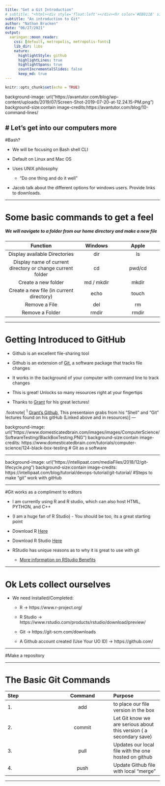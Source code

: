 ```yaml
---
title: "Get a Git Introduction"
# subtitle: "<html><div style='float:left'></div><hr color='#EB811B' size=1px width=796px></html>"
subtitle: "An introduction to Git"
author: "Nathan Bracken"
date: "06/27/2021"
output:
  xaringan::moon_reader:
    css: [default, metropolis, metropolis-fonts] 
    lib_dir: libs
    nature:
      highlightStyle: github
      highlightLines: true 
      highlightSpans: true
      countIncrementalSlides: false
      keep_md: true
---
```


```r
knitr::opts_chunk$set(echo = TRUE)
```

background-image: url("https://avantutor.com/blog/wp-content/uploads/2019/07/Screen-Shot-2019-07-20-at-12.24.15-PM.png")
background-size:contain
image-credits:https://avantutor.com/blog/10-command-lines/

# Let's get into our computers more
---

#Bash? 

- We will be focusing on Bash shell CLI

- Default on Linux and Mac OS

- Uses UNIX philosophy
  - "Do one thing and do it well"
  
- Jacob talk about the different options for windows users. Provide links to downloads.

---

# Some basic commands to get a feel
##### We will navigate to a folder from our home directory and make a new file

| Function | Windows | Apple | 
|:-------------:|:------:|:-------:|
| Display available Directories | dir | ls | 
| Display name of current directory or change current folder | cd | pwd/cd |
| Create a new folder | md / mkdir | mkdir |
| Create a new file (in current directory) | echo | touch |
| Remove a File | del | rm |
| Remove a Folder | rmdir | rmdir |

---

# Getting Introduced to GitHub

- Github is an excellent file-sharing tool

- Github is an extension of [Git](https://git-scm.com/downloads), a software package that tracks file changes

- It works in the background of your computer with command line to track changes

- This is great! Unlocks so many resources right at your fingertips

- Thanks to [Grant](https://github.com/grantmcdermott) for his great lectures!

.footnote[
<sup>1</sup> [Grant's Github](https://github.com/grantmcdermott), This presentaion grabs from his "Shell" and "Git" lectures found on his gitHub (Linked above and in resources)
]
---

background-image: url("https://www.domesticatedbrain.com/images/images/ComputerScience/SoftwareTesting/BlackBoxTesting.PNG")
background-size:contain
image-credits: https://www.domesticatedbrain.com/tutorials/computer-science/124-black-box-testing
# Git as a software

---

background-image: url("https://intellipaat.com/mediaFiles/2018/12/git-lifecycle.png")
background-size:contain
image-credits: https://intellipaat.com/blog/tutorial/devops-tutorial/git-tutorial/
#Steps to make "git" work with gitHub

---

#Git works as a compliment to editors

- I am currently using R and R studio, which can also host HTML, PYTHON, and C++

- (I am a huge fan of R Studio) - You should be too, its a great starting point

- Download R [Here](https://www.r-project.org/)

- Download R Studio [Here](https://www.rstudio.com/products/rstudio/download/preview/)

- RStudio has unique reasons as to why it is great to use with git
  - [More information on RStudio Benefits](https://happygitwithr.com/big-picture.html)

---

# Ok Lets collect ourselves

- We need Installed/Completed: 
  - R -> https://www.r-project.org/
  
  - R Studio -> https://www.rstudio.com/products/rstudio/download/preview/
  
  - Git -> https://git-scm.com/downloads
  
  - A Github account created (Use Your UO ID) -> https://github.com/

---

#Make a repository



---

# The Basic Git Commands

| Step | Command | Purpose |
|:------|:------:|:------|
| 1. | add | to place our file version in the box |
| 2. | commit | Let Git know we are serious about this version ( a secondary save)
| 3. | pull | Updates our local file with the one hosted on github |
| 4. | push | Update Github file with local "merge" |

---